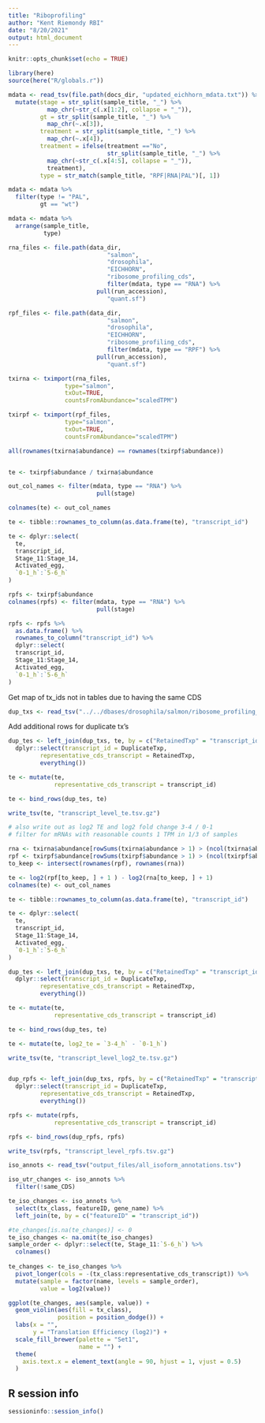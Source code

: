 ```yaml
---
title: "Riboprofiling"
author: "Kent Riemondy RBI"
date: "8/20/2021"
output: html_document
---
```


```r
knitr::opts_chunk$set(echo = TRUE)
```


```r
library(here)
source(here("R/globals.r"))
```

```r
mdata <- read_tsv(file.path(docs_dir, "updated_eichhorn_mdata.txt")) %>% 
  mutate(stage = str_split(sample_title, "_") %>% 
           map_chr(~str_c(.x[1:2], collapse = "_")),
         gt = str_split(sample_title, "_") %>% 
           map_chr(~.x[3]),
         treatment = str_split(sample_title, "_") %>% 
           map_chr(~.x[4]),
         treatment = ifelse(treatment =="No",
                            str_split(sample_title, "_") %>% 
           map_chr(~str_c(.x[4:5], collapse = "_")),
           treatment),
         type = str_match(sample_title, "RPF|RNA|PAL")[, 1]) 

mdata <- mdata %>% 
  filter(type != "PAL",
         gt == "wt")

mdata <- mdata %>% 
  arrange(sample_title, 
          type)
```


```r
rna_files <- file.path(data_dir,
                            "salmon", 
                            "drosophila",
                            "EICHHORN",
                            "ribosome_profiling_cds",
                            filter(mdata, type == "RNA") %>%
                         pull(run_accession),
                            "quant.sf")

rpf_files <- file.path(data_dir,
                            "salmon", 
                            "drosophila",
                            "EICHHORN",
                            "ribosome_profiling_cds",
                            filter(mdata, type == "RPF") %>%
                         pull(run_accession),
                            "quant.sf")

txirna <- tximport(rna_files,
                type="salmon", 
                txOut=TRUE,
                countsFromAbundance="scaledTPM")

txirpf <- tximport(rpf_files,
                type="salmon", 
                txOut=TRUE,
                countsFromAbundance="scaledTPM")

all(rownames(txirna$abundance) == rownames(txirpf$abundance))


te <- txirpf$abundance / txirna$abundance

out_col_names <- filter(mdata, type == "RNA") %>%
                         pull(stage)

colnames(te) <- out_col_names 

te <- tibble::rownames_to_column(as.data.frame(te), "transcript_id")

te <- dplyr::select(
  te,
  transcript_id,
  Stage_11:Stage_14,
  Activated_egg,
  `0-1_h`:`5-6_h`
)

rpfs <- txirpf$abundance 
colnames(rpfs) <- filter(mdata, type == "RNA") %>%
                         pull(stage)

rpfs <- rpfs %>% 
  as.data.frame() %>% 
  rownames_to_column("transcript_id") %>% 
  dplyr::select(
  transcript_id,
  Stage_11:Stage_14,
  Activated_egg,
  `0-1_h`:`5-6_h`
)
```


Get map of tx_ids not in tables due to having the same CDS
```r
dup_txs <- read_tsv("../../dbases/drosophila/salmon/ribosome_profiling_cds/duplicate_clusters.tsv")
```


Add additional rows for duplicate tx's

```r
dup_tes <- left_join(dup_txs, te, by = c("RetainedTxp" = "transcript_id")) %>% 
  dplyr::select(transcript_id = DuplicateTxp,
         representative_cds_transcript = RetainedTxp, 
         everything())

te <- mutate(te, 
             representative_cds_transcript = transcript_id)

te <- bind_rows(dup_tes, te)

write_tsv(te, "transcript_level_te.tsv.gz")

# also write out as log2 TE and log2 fold change 3-4 / 0-1
# filter for mRNAs with reasonable counts 1 TPM in 1/3 of samples

rna <- txirna$abundance[rowSums(txirna$abundance > 1) > (ncol(txirna$abundance) * 1/3), ]
rpf <- txirpf$abundance[rowSums(txirpf$abundance > 1) > (ncol(txirpf$abundance) * 1/3), ]
to_keep <- intersect(rownames(rpf), rownames(rna))

te <- log2(rpf[to_keep, ] + 1 ) - log2(rna[to_keep, ] + 1)
colnames(te) <- out_col_names 

te <- tibble::rownames_to_column(as.data.frame(te), "transcript_id")

te <- dplyr::select(
  te,
  transcript_id,
  Stage_11:Stage_14,
  Activated_egg,
  `0-1_h`:`5-6_h`
)

dup_tes <- left_join(dup_txs, te, by = c("RetainedTxp" = "transcript_id")) %>% 
  dplyr::select(transcript_id = DuplicateTxp,
         representative_cds_transcript = RetainedTxp, 
         everything())

te <- mutate(te, 
             representative_cds_transcript = transcript_id)

te <- bind_rows(dup_tes, te)

te <- mutate(te, log2_te = `3-4_h` - `0-1_h`)

write_tsv(te, "transcript_level_log2_te.tsv.gz")


dup_rpfs <- left_join(dup_txs, rpfs, by = c("RetainedTxp" = "transcript_id")) %>% 
  dplyr::select(transcript_id = DuplicateTxp,
         representative_cds_transcript = RetainedTxp, 
         everything())

rpfs <- mutate(rpfs, 
             representative_cds_transcript = transcript_id)

rpfs <- bind_rows(dup_rpfs, rpfs)

write_tsv(rpfs, "transcript_level_rpfs.tsv.gz")

```

```r
iso_annots <- read_tsv("output_files/all_isoform_annotations.tsv")

iso_utr_changes <- iso_annots %>% 
  filter(!same_CDS) 

te_iso_changes <- iso_annots %>%
  select(tx_class, featureID, gene_name) %>% 
  left_join(te, by = c("featureID" = "transcript_id")) 

#te_changes[is.na(te_changes)] <- 0
te_iso_changes <- na.omit(te_iso_changes)
sample_order <- dplyr::select(te, Stage_11:`5-6_h`) %>% 
  colnames()
  
te_changes <- te_iso_changes %>% 
  pivot_longer(cols = -(tx_class:representative_cds_transcript)) %>% 
  mutate(sample = factor(name, levels = sample_order),
         value = log2(value))

ggplot(te_changes, aes(sample, value)) + 
  geom_violin(aes(fill = tx_class), 
              position = position_dodge()) +
  labs(x = "",
       y = "Translation Efficiency (log2)") +
  scale_fill_brewer(palette = "Set1", 
                    name = "") +
  theme(
    axis.text.x = element_text(angle = 90, hjust = 1, vjust = 0.5)
  )
```


## R session info  

```r
sessioninfo::session_info()
```